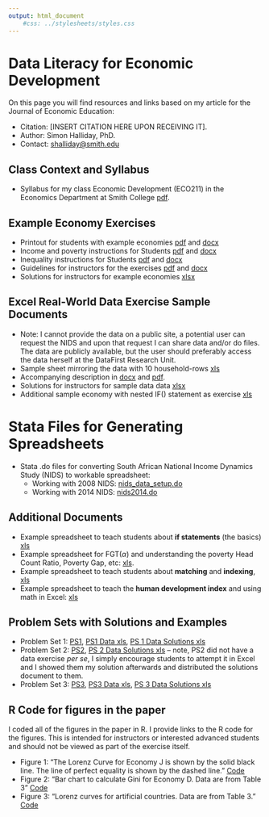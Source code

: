 ```yaml
---
output: html_document
    #css: ../stylesheets/styles.css
---
```


# Data Literacy for Economic Development
On this page you will find resources and links based on my article for the Journal of Economic Education: 

- Citation: [INSERT CITATION HERE UPON RECEIVING IT]. 
- Author: Simon Halliday, PhD. 
- Contact: [shalliday@smith.edu](shalliday@smith.edu)

## Class Context and Syllabus
- Syllabus for my class Economic Development (ECO211) in the Economics Department at Smith College  [pdf](https://drive.google.com/open?id=19LTRxGW6fYIELHWc9tzKhKDsAuzO0y9F). 

## Example Economy Exercises 

- Printout for students with example economies [pdf](https://drive.google.com/open?id=1uRtUrlHkp2UcWuUI7bgvSzrHAbT2UF1u) and [docx](https://drive.google.com/open?id=0B9jjwkjdUJU7T1JWYzNnOXkyZVk)
- Income and poverty instructions for Students [pdf](https://drive.google.com/open?id=12INhXjbdCvHrW5K9F89UPsJcGTmcJb9-) and [docx](https://drive.google.com/open?id=12sSyru5o1h3drgvlImr6-vrr_9y4pV4Z)
- Inequality instructions for Students [pdf](https://drive.google.com/open?id=1kW-qVRmDicvrBRyfdJnwnAJNXvRQE-W4) and [docx](https://drive.google.com/open?id=1MXDfV6_5uzh-eu247PcR5f2FV7Xo8KUS)
- Guidelines for instructors for the exercises [pdf](https://drive.google.com/open?id=1k8A9JSOEyPAb1Fnh7Uq8vb2VZK0hI4FJ) and [docx](https://drive.google.com/open?id=1y_0389KxNGOd_7_Dj4cZ5YX5VQp9vA8E)
- Solutions for instructors for example economies [xlsx](https://drive.google.com/open?id=0B9jjwkjdUJU7Y1N5aFVLeG51eHc)

## Excel Real-World Data Exercise Sample Documents

- Note: I cannot provide the data on a public site, a potential user can request the NIDS and upon that request I can share data and/or do files. The data are publicly available, but the user should preferably access the data herself at the DataFirst Research Unit. 
- Sample sheet mirroring the data with 10 household-rows [xls](https://drive.google.com/file/d/18nSoDTf9iwS2PlLdqwXK_asz64QQahWT/view?usp=sharing) 
- Accompanying description in [docx](https://drive.google.com/open?id=1zSQqzoeawRKjDEOjdR5wMfj9dV0eXfE1) and [pdf](https://drive.google.com/open?id=15pg1xAvCBTFIV2JthVd4zL1z-yEgsLLq). 
- Solutions for instructors for sample data data [xlsx](https://drive.google.com/file/d/1GgA9RkJHhWJaK1n5BG4UvmlKphmX1yIX/view?usp=sharing)
- Additional sample economy with nested IF() statement as exercise [xls](https://drive.google.com/open?id=0B9jjwkjdUJU7b1BtaUxNUElzREk)

# Stata Files for Generating Spreadsheets
- Stata .do files for converting South African National Income Dynamics Study (NIDS) to workable spreadsheet: 
    - Working with 2008 NIDS: [nids_data_setup.do](https://github.com/simondhalliday/simondhalliday.github.io/blob/master/data_literacy_for_development/nids_data_setup.do)  
    - Working with 2014 NIDS: [nids2014.do](https://github.com/simondhalliday/simondhalliday.github.io/blob/master/data_literacy_for_development/nids2014.do)

## Additional Documents 

- Example spreadsheet to teach students about **if statements** (the basics) [xls](https://drive.google.com/open?id=1s6dE0Pl5l7Y5nz8YRTmXHan1ooztuvQC)
- Example spreadsheet for FGT($\alpha$) and understanding the poverty Head Count Ratio, Poverty Gap, etc: [xls](https://drive.google.com/open?id=1VQvYmfEnq52PsFtBerYJ_g9aymg9pc_U).
- Example spreadsheet to teach students about **matching** and **indexing**, [xls](https://drive.google.com/open?id=1pOGwwQkQusmczmxRDWf-8yIFbEcK-9p8)
- Example spreadsheet to teach the **human development index** and using math in Excel: [xls](https://drive.google.com/open?id=1MG-ME2VJF22UFdviBYJ7Nl-8uYGPQQmm)


## Problem Sets with Solutions and Examples 

- Problem Set 1: [PS1](https://drive.google.com/open?id=0B9jjwkjdUJU7UWpCa3FscXZUeDA), [PS1 Data xls](https://drive.google.com/open?id=0B9jjwkjdUJU7NjhyTm5qZFNZRUk), [PS 1 Data Solutions xls](https://drive.google.com/open?id=0B9jjwkjdUJU7dDYwbnBpaTVFRnM) 
- Problem Set 2: [PS2](https://drive.google.com/open?id=0B9jjwkjdUJU7RGdtbDEwb050WEk), [PS 2 Data Solutions xls](https://drive.google.com/open?id=0B9jjwkjdUJU7WUxJVlEta3ZVYzQ)  -- note, PS2 did not have a data exercise *per se*, I simply encourage students to attempt it in Excel and I showed them my solution afterwards and distributed the solutions document to them. 
- Problem Set 3: [PS3](https://drive.google.com/open?id=0B9jjwkjdUJU7czRLVEFuMWVOSHc), [PS3 Data xls](https://drive.google.com/open?id=0B9jjwkjdUJU7cV9uYVpQSnFSQU0), [PS 3 Data Solutions xls](https://drive.google.com/open?id=0B9jjwkjdUJU7MDBUeVNQbF9tcUk) 



## R Code for figures in the paper 
I coded all of the figures in the paper in R. I provide links to the R code for the figures. This is intended for instructors or interested advanced students and should not be viewed as part of the exercise itself. 

- Figure 1: "The Lorenz Curve for Economy J is shown by the solid black line. The line of perfect equality is shown by the dashed line." [Code](https://github.com/simondhalliday/simondhalliday.github.io/blob/master/data_literacy_for_development/lorenz_employment_numeric.R) 
- Figure 2: "Bar chart to calculate Gini for Economy D. Data are from Table 3" [Code](https://github.com/simondhalliday/simondhalliday.github.io/blob/master/data_literacy_for_development/lorenz_barchart_economyD.R)
- Figure 3: "Lorenz curves for artificial countries. Data are from Table 3." [Code](https://github.com/simondhalliday/simondhalliday.github.io/blob/master/data_literacy_for_development/halliday_inequality_lorenz_set.R)
